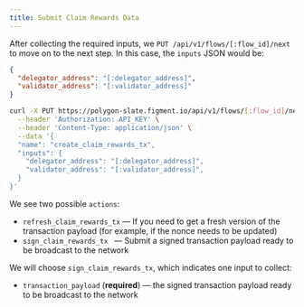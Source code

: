 ```yaml
---
title: Submit Claim Rewards Data
---
```


After collecting the required inputs, we `PUT /api/v1/flows/[:flow_id]/next` to move on to the next step.
In this case, the `inputs` JSON would be:

```json
{
  "delegator_address": "[:delegator_address]",
  "validator_address": "[:validator_address]"
}
```

```bash title="Example cURL request"
curl -X PUT https://polygon-slate.figment.io/api/v1/flows/[:flow_id]/next \
  --header 'Authorization: API_KEY' \
  --header 'Content-Type: application/json' \
  --data '{
  "name": "create_claim_rewards_tx",
  "inputs": {
    "delegator_address": "[:delegator_address]",
    "validator_address": "[:validator_address]",
  }
}'
```

We see two possible `actions`:

- `refresh_claim_rewards_tx` — If you need to get a fresh version of the transaction payload (for example, if the nonce needs to be updated)
- `sign_claim_rewards_tx ` — Submit a signed transaction payload ready to be broadcast to the network

We will choose `sign_claim_rewards_tx`, which indicates one input to collect:

- `transaction_payload` (**required**) — the signed transaction payload ready to be broadcast to the network
